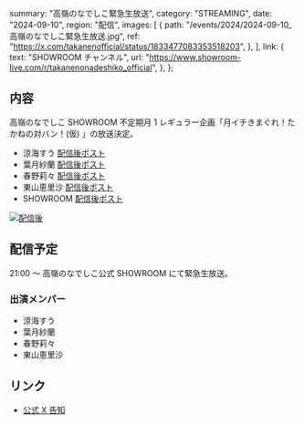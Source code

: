   summary: "高嶺のなでしこ緊急生放送",
  category: "STREAMING",
  date: "2024-09-10",
  region: "配信",
  images: [
    {
      path: "/events/2024/2024-09-10_高嶺のなでしこ緊急生放送.jpg",
      ref: "https://x.com/takanenofficial/status/1833477083353518203",
    },
  ],
  link: {
    text: "SHOWROOM チャンネル",
    url: "https://www.showroom-live.com/r/takanenonadeshiko_official",
  },
};

## 内容

高嶺のなでしこ SHOWROOM 不定期月 1 レギュラー企画「月イチきまぐれ！たかねの対バン！(仮) 」の放送決定。

- 涼海すう [配信後ポスト](https://x.com/su_suzumi_/status/1833490660470771882)
- 葉月紗蘭 [配信後ポスト](https://x.com/saara_hazuki/status/1833490920781533355)
- 春野莉々 [配信後ポスト](https://x.com/riri_haruno/status/1833493579542700038)
- 東山恵里沙 [配信後ポスト](https://x.com/erisahigasiyama/status/1833489958163931595)
- SHOWROOM [配信後ポスト](https://x.com/SHOWROOM_jp/status/1833498832791106028)

[![配信後](/events/2024/2024-09-10_高嶺のなでしこ緊急生放送_配信後.jpg)](/events/2024/2024-09-10_高嶺のなでしこ緊急生放送_配信後.jpg)

## 配信予定

21:00 〜 高嶺のなでしこ公式 SHOWROOM にて緊急生放送。

### 出演メンバー

- 涼海すう
- 葉月紗蘭
- 春野莉々
- 東山恵里沙

## リンク

- [公式 X 告知](https://x.com/takanenofficial/status/1833362271239868597)

